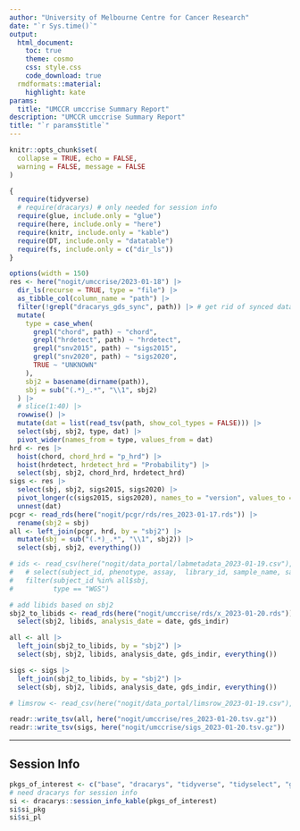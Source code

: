 ```yaml
---
author: "University of Melbourne Centre for Cancer Research"
date: "`r Sys.time()`"
output:
  html_document:
    toc: true
    theme: cosmo
    css: style.css
    code_download: true
  rmdformats::material:
    highlight: kate
params:
  title: "UMCCR umccrise Summary Report"
description: "UMCCR umccrise Summary Report"
title: "`r params$title`"
---
```


```r
knitr::opts_chunk$set(
  collapse = TRUE, echo = FALSE,
  warning = FALSE, message = FALSE
)
```

```r
{
  require(tidyverse)
  # require(dracarys) # only needed for session info
  require(glue, include.only = "glue")
  require(here, include.only = "here")
  require(knitr, include.only = "kable")
  require(DT, include.only = "datatable")
  require(fs, include.only = c("dir_ls"))
}
```

```r
options(width = 150)
res <- here("nogit/umccrise/2023-01-18") |>
  dir_ls(recurse = TRUE, type = "file") |>
  as_tibble_col(column_name = "path") |>
  filter(!grepl("dracarys_gds_sync", path)) |> # get rid of synced data
  mutate(
    type = case_when(
      grepl("chord", path) ~ "chord",
      grepl("hrdetect", path) ~ "hrdetect",
      grepl("snv2015", path) ~ "sigs2015",
      grepl("snv2020", path) ~ "sigs2020",
      TRUE ~ "UNKNOWN"
    ),
    sbj2 = basename(dirname(path)),
    sbj = sub("(.*)_.*", "\\1", sbj2)
  ) |>
  # slice(1:40) |>
  rowwise() |>
  mutate(dat = list(read_tsv(path, show_col_types = FALSE))) |>
  select(sbj, sbj2, type, dat) |>
  pivot_wider(names_from = type, values_from = dat)
hrd <- res |>
  hoist(chord, chord_hrd = "p_hrd") |>
  hoist(hrdetect, hrdetect_hrd = "Probability") |>
  select(sbj, sbj2, chord_hrd, hrdetect_hrd)
sigs <- res |>
  select(sbj, sbj2, sigs2015, sigs2020) |>
  pivot_longer(c(sigs2015, sigs2020), names_to = "version", values_to = "dat") |>
  unnest(dat)
pcgr <- read_rds(here("nogit/pcgr/rds/res_2023-01-17.rds")) |>
  rename(sbj2 = sbj)
all <- left_join(pcgr, hrd, by = "sbj2") |>
  mutate(sbj = sub("(.*)_.*", "\\1", sbj2)) |>
  select(sbj, sbj2, everything())

# ids <- read_csv(here("nogit/data_portal/labmetadata_2023-01-19.csv"), col_types = cols(.default = "c")) |>
#   # select(subject_id, phenotype, assay,  library_id, sample_name, sample_id, external_sample_id, external_subject_id) |>
#   filter(subject_id %in% all$sbj,
#          type == "WGS")

# add libids based on sbj2
sbj2_to_libids <- read_rds(here("nogit/umccrise/rds/x_2023-01-20.rds")) |>
  select(sbj2, libids, analysis_date = date, gds_indir)

all <- all |>
  left_join(sbj2_to_libids, by = "sbj2") |>
  select(sbj, sbj2, libids, analysis_date, gds_indir, everything())

sigs <- sigs |>
  left_join(sbj2_to_libids, by = "sbj2") |>
  select(sbj, sbj2, libids, analysis_date, gds_indir, everything())

# limsrow <- read_csv(here("nogit/data_portal/limsrow_2023-01-19.csv"), col_types = cols(.default = "c"))

readr::write_tsv(all, here("nogit/umccrise/res_2023-01-20.tsv.gz"))
readr::write_tsv(sigs, here("nogit/umccrise/sigs_2023-01-20.tsv.gz"))
```

---

## Session Info

```r
pkgs_of_interest <- c("base", "dracarys", "tidyverse", "tidyselect", "ggplot2", "dplyr", "tidyr", "readr")
# need dracarys for session info
si <- dracarys::session_info_kable(pkgs_of_interest)
si$si_pkg
si$si_pl
```

